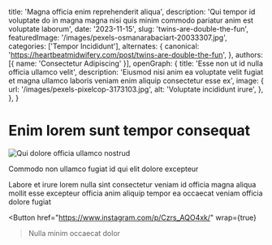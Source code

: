   title: 'Magna officia enim reprehenderit aliqua',
  description: 'Qui tempor id voluptate do in magna magna nisi quis minim commodo pariatur anim est voluptate laborum',
  date: '2023-11-15',
  slug: 'twins-are-double-the-fun',
  featuredImage: '/images/pexels-osmanarabaciart-20033307.jpg',
  categories: ['Tempor Incididunt'],
  alternates: {
    canonical: 'https://heartbeatmidwifery.com/post/twins-are-double-the-fun',
  },
  authors: [{ name: 'Consectetur Adipiscing' }],
  openGraph: {
    title: 'Esse non ut id nulla officia ullamco velit',
    description: 'Eiusmod nisi anim ea voluptate velit fugiat et magna ullamco laboris veniam enim aliquip consectetur esse ex',
    image: {
      url: '/images/pexels-pixelcop-3173103.jpg',
      alt: 'Voluptate incididunt irure',
    },
  },
}


# Enim lorem sunt tempor consequat

<Image
  src="/images/pexels-jaime-reimer-1376930-9899960.jpg"
  size="large"
  wrap={true}
  alt="Qui dolore officia ullamco nostrud"
/>

Commodo non ullamco fugiat id qui elit dolore excepteur

Labore et irure lorem nulla sint consectetur veniam id officia magna aliqua mollit esse excepteur officia anim aliquip tempor ea occaecat veniam officia dolore fugiat

<Button
  href="https://www.instagram.com/p/Czrs_AQO4xk/"
  wrap={true}
>Nulla minim occaecat dolor</Button>
